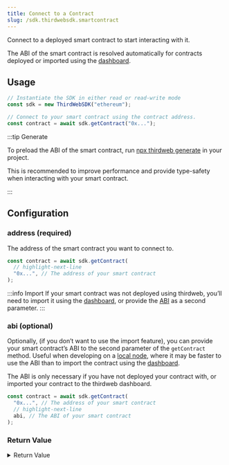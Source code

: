 ```yaml
---
title: Connect to a Contract
slug: /sdk.thirdwebsdk.smartcontract
---
```


Connect to a deployed smart contract to start interacting with it.

The ABI of the smart contract is resolved automatically for contracts deployed or imported
using the [dashboard](/dashboard).

## Usage

```javascript
// Instantiate the SDK in either read or read-write mode
const sdk = new ThirdWebSDK("ethereum");

// Connect to your smart contract using the contract address.
const contract = await sdk.getContract("0x...");
```

:::tip Generate

To preload the ABI of the smart contract, run [npx thirdweb generate](/cli/generate) in your project.

This is recommended to improve performance and provide type-safety when interacting with your smart contract.

:::

## Configuration

### address (required)

The address of the smart contract you want to connect to.

```javascript
const contract = await sdk.getContract(
  // highlight-next-line
  "0x...", // The address of your smart contract
);
```

:::info Import
If your smart contract was not deployed using thirdweb, you&rsquo;ll need to import it using the [dashboard](/dashboard), or provide
the [ABI](#abi) as a second parameter.
:::

### abi (optional)

Optionally, (if you don&rsquo;t want to use the import feature),
you can provide your smart contract&rsquo;s ABI to the second parameter of the `getContract` method.
Useful when developing on a [local node](/typescript/sdk.thirdwebsdk#local-nodes),
where it may be faster to use the ABI than to import the contract using the [dashboard](/dashboard).

The ABI is only necessary if you have not deployed your contract with, or imported your contract
to the thirdweb dashboard.

```javascript
const contract = await sdk.getContract(
  "0x...", // The address of your smart contract
  // highlight-next-line
  abi, // The ABI of your smart contract
);
```

### Return Value

<details>
<summary>Return Value</summary>
<div>

The `getContract` method returns an instance of the `SmartContract` class.

This class contains all the possible high level extension functionality, but each extension can only be used if your contract implements them. When trying to call an extension function on a contract that does not implement it, the SDK will inform you of the missing extension to implement.

Raw contract functions can also be called using the `contract.call("functionName", [...args], optionalOverrides)` API.

To get a full list of SDK functions available for a contract, consult the corresponding contract page on the dashboard: `https://thirdweb.com/<chain>/<contractAddress>`

```typescript
{
  events: ContractEvents<TContract>; // See "Contract Events"
  interceptor: ContractInterceptor<TContract>; // See "Contract Interceptor"
  encoder: ContractEncoder<TContract>; // Internal usage.
  estimator: GasCostEstimator<TContract>; // See "Gas Cost Estimator"
  publishedMetadata: ContractPublishedMetadata<TContract>; // See "Publish" documentation
  abi: ContractInterface; // The ABI of the smart contract
  metadata: ContractMetadata<BaseContract, any>; // See "Contract Metadata" extension
  royalties: ContractRoyalty<IRoyalty, any>; // See "Royalties" extension
  roles: ContractRoles<IPermissions, any>; // See "Permissions" extension
  sales: ContractPrimarySale<IPrimarySale>; // See "Primary Sale" extension
  platformFees: ContractPlatformFee<IPlatformFee>; // See "Platform Fees" extension
  owner: ContractOwner<Ownable>; // See "Ownable" extension
  erc20: Erc20; // See "ERC20" extension section
  erc721: Erc721; // See "ERC721" extension section
  erc1155: Erc1155; // See "ERC1155" extension section
  chainId: number; // The chain ID of the network the contract is deployed on
  getAddress(): string; // Function to get the address of the contract
  call(functionName: string, args: unknown[], CallOverrides]): Promise<any>; // Call a function on the contract
}
```

</div>
</details>
